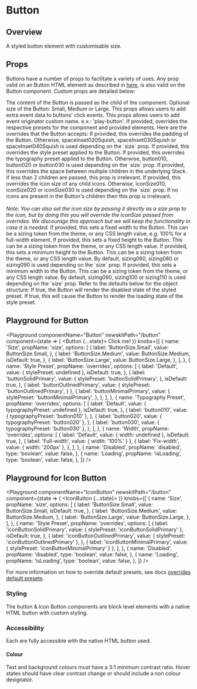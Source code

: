 

# Button

## Overview

A styled button element with customisable size.

## Props

Buttons have a number of props to facilitate a variety of uses. Any prop valid on an Button HTML element as described in [here](https://developer.mozilla.org/en-US/docs/Web/HTML/Element/button#Attributes), is also valid on the Button component.
Custom props are detailed below:

<LegacyBlock marginTop="sizing040">
  <Prop name="children" type="string" required>
    The content of the Button is passed as the child of the component.
  </Prop>
    <Prop
    name="size"
    type="ButtonSize"
    enum={ButtonSize}
    default={ButtonSize.Medium}
  >
    Optional size of the Button: Small, Medium or Large.
  </Prop>
  <Prop name="eventContext" type="object">
    This props allows users to add extra event data to buttons' click events.
  </Prop>
  <Prop name="eventOriginator" type="string" default='button'>
    This props allows users to add event originator custom name. e.x.: 'play-button'.
  </Prop>
  <Prop name="overrides" type="object">
    If provided, overrides the respective presets for the component and provided elements.
    Here are the overrides that the Button accepts:
    <Prop name="padding" type="PaddingPresetKeys">
      If provided, this overrides the padding of the Button. Otherwise,
      spaceInset020Squish, spaceInset030Squish or spaceInset040Squish is used depending on the `size`
      prop.
    </Prop>
    <Prop name="stylePreset" type="string" default="buttonDefault">
      If provided, this overrides the style preset applied to the Button.
    </Prop>
    <Prop name="typographyPreset" type="string">
      If provided, this overrides the typography preset applied to the Button. Otherwise,
      button010, button020 or button030 is used depending on the `size` prop.
    </Prop>
    <Prop name="space" type="SizingKeys" default="sizing020">
      If provided, this overrides the space between multiple children in the
      underlying Stack. If less than 2 children are passed, this prop is
      irrelevant.
    </Prop>
    <Prop name="iconSize" type="IconSizeKeys">
      If provided, this overrides the icon size of any child icons. Otherwise,
      iconSize010, iconSize020 or iconSize030 is used depending on the `size` prop. If no icons
      are present in the Button's children then this prop is irrelevant.
      <br />
      <br />
      <i>Note: You can also set the icon size by passing it directly as a size prop to the icon,
      but by doing this you will override the iconSize passed from overrides.
      We discourage this approach but we will keep the functionality
      in case it is needed.</i>
    </Prop>
    <Prop name="width" type="SizingKeys | string">
      If provided, this sets a fixed width to the Button. This can be a sizing token
      from the theme, or any CSS length value, e.g. 100% for a full-width element.
    </Prop>
    <Prop name="height" type="SizingKeys | string">
      If provided, this sets a fixed height to the Button. This can be a sizing token
      from the theme, or any CSS length value.
    </Prop>
    <Prop name="minHeight" type="SizingKeys | string">
      If provided, this sets a minimum height to the Button. This can be a sizing
      token from the theme, or any CSS length value. By default, sizing060,
      sizing080 or sizing090 is used depending on the `size` prop.
    </Prop>
    <Prop name="minWidth" type="SizingKeys | string">
      If provided, this sets a minimum width to the Button. This can be a sizing
      token from the theme, or any CSS length value. By default, sizing090,
      sizing100 or sizing110 is used depending on the `size` prop.
    </Prop>
    Refer to the defaults below for the object structure:
    <CodeFromDefaultPresets componentName="button" />
  </Prop>
  <Prop name="disabled" type="boolean" default={false}>
    If true, the Button will render the disabled state of the styled preset.
  </Prop>
  <Prop name="isLoading" type="boolean" default="false">
    If true, this will cause the Button to render the loading state of the style
    preset.
  </Prop>
</LegacyBlock>

## Playground for Button

<Playground
  componentName="Button"
  newskitPath="/button"
  component={state => (
    <Button {...state}>
      <Email />
      Click me!
    </Button>
  )}
  knobs={[
    {
      name: 'Size',
      propName: 'size',
      options: [
        {
          label: 'ButtonSize.Small',
          value: ButtonSize.Small,
        },
            {
          label: 'ButtonSize.Medium',
          value: ButtonSize.Medium,
          isDefault: true,
        },
        {
          label: 'ButtonSize.Large',
          value: ButtonSize.Large,
        },
      ],
    },
    {
      name: 'Style Preset',
      propName: 'overrides',
      options: [
         {
          label: 'Default',
          value: {
            stylePreset: undefined
          },
          isDefault: true,
        },
        {
          label: 'buttonSolidPrimary',
          value: {
            stylePreset: 'buttonSolidPrimary',
          },
          isDefault: true,
        },
        {
          label: 'buttonOutlinedPrimary',
           value: {
            stylePreset: 'buttonOutlinedPrimary',
          }
        },
        {
          label: 'buttonMinimalPrimary',
          value: {
            stylePreset: 'buttonMinimalPrimary',
          },
        },
      ],
    },
    {
      name: 'Typography Preset',
      propName: 'overrides',
      options: [
         {
          label: 'Default',
          value: {
            typographyPreset: undefined
          },
          isDefault: true,
        },
        {
          label: 'button010',
          value: {
            typographyPreset: 'button010'
          },
        },
        {
          label: 'button020',
          value: {
            typographyPreset: 'button020'
          },
        },
        {
          label: 'button030',
          value: {
            typographyPreset: 'button030'
          },
        },
      ],
    },
    {
      name: 'Width',
      propName: 'overrides',
      options: [
        {
          label: 'Default',
          value: {
            width: undefined
          },
          isDefault: true,
        },
        {
          label: 'Full-width',
          value: {
            width: '100%'
          }
        },
            {
          label: 'Fix-width',
          value: {
            width: '200px'
          },
        },
      ],
    },
    {
      name: 'Disabled',
      propName: 'disabled',
      type: 'boolean',
      value: false,
    },
    {
      name: 'Loading',
      propName: 'isLoading',
      type: 'boolean',
      value: false,
    },
  ]}
/>

## Playground for Icon Button

<Playground
  componentName="IconButton"
  newskitPath="/button"
  component={state => (
    <IconButton {...state}>
      <Email />
    </IconButton>
  )}
  knobs={[
    {
      name: 'Size',
      propName: 'size',
      options: [
        {
          label: 'ButtonSize.Small',
          value: ButtonSize.Small,
          isDefault: true,
        },
        {
          label: 'ButtonSize.Medium',
          value: ButtonSize.Medium,
        },
        {
          label: 'ButtonSize.Large',
          value: ButtonSize.Large,
        },
      ],
    },
    {
      name: 'Style Preset',
      propName: 'overrides',
      options: [
        {
          label: 'iconButtonSolidPrimary',
          value: {
            stylePreset: 'iconButtonSolidPrimary'
          },
          isDefault: true,
        },
        {
          label: 'iconButtonOutlinedPrimary',
          value: {
            stylePreset: 'iconButtonOutlinedPrimary'
          },
        },
        {
          label: 'iconButtonMinimalPrimary',
          value: {
              stylePreset: 'iconButtonMinimalPrimary'
            }
        },
      ],
    },
    {
      name: 'Disabled',
      propName: 'disabled',
      type: 'boolean',
      value: false,
    },
    {
      name: 'Loading',
      propName: 'isLoading',
      type: 'boolean',
      value: false,
    },
  ]}
/>

For more information on how to override default presets, see docs [overrides default presets](/theming/default-presets/override-individual-components).

### Styling

The button & Icon Button components are block level elements with a native HTML button with custom styling.

### Accessibility

Each are fully accessible with the native HTML button used.

#### Colour

Text and background colours must have a 3:1 minimum contrast ratio.
Hover states should have clear contrast change or should include a non colour designator.
